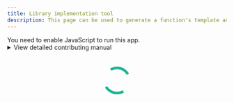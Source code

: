 ```yaml
---
title: Library implementation tool
description: This page can be used to generate a function's template and (in the future) a VelesDocs entry. Fill out the necessary details to implement your questionnaire. If you want, you can also specify the items themselves here.
---
```


<style>
    #tryAgainButton {
      background-color: #CC0000;
    }

    #tryAgainButton:hover {
      background-color: #b30000;
    }

    .lds-dual-ring {
      /* change color here */
      color: #19B394 !important;
    }

    .lds-dual-ring,
    .lds-dual-ring:after {
      box-sizing: border-box;
    }

    .lds-dual-ring {
      display: inline-block;
      width: 80px;
      height: 80px;
    }

    .lds-dual-ring:after {
      content: " ";
      display: block;
      width: 64px;
      height: 64px;
      margin: 8px;
      border-radius: 50%;
      border: 6.4px solid currentColor;
      border-color: currentColor transparent currentColor transparent;
      animation: lds-dual-ring 1.2s linear infinite;
    }

    @keyframes lds-dual-ring {
      0% {
        transform: rotate(0deg);
      }

      100% {
        transform: rotate(360deg);
      }
    }
  </style>

<noscript>You need to enable JavaScript to run this app.</noscript>

<script>
function downloadPython() {
            const blob = new Blob([window.pythonCode], { type: 'text/plain' });
            const a = Object.assign(document.createElement('a'), { href: URL.createObjectURL(blob), download: `${window.abbreviation}.py` });
            a.click();
        }
function downloadQuarto() {
            const blob = new Blob([window.quartoCode], { type: 'text/plain' });
            const a = Object.assign(document.createElement('a'), { href: URL.createObjectURL(blob), download: `${window.abbreviation}.qmd` });
            a.click();
        }
</script>

<details>
<summary>View detailed contributing manual</summary>
Thank you for wanting to contribute to the VelesLibrary! Here you'll find a detailed, illustrated instruction on how to implement your questionnaires. In most cases, <b>you don't even need to know how to code</b>! Here we assume that you don't know anything about Git and GitHub. To even begin the implementation process, you need to create a [GitHub account](https://github.com/) and download and install [GitHub Desktop](https://github.com/apps/desktop) (unless you want to use Git directly).

To add some code to the VelesLibrary, you need to create your own copy of the library (so called *fork*), make and confirm some changes (*commit*), send them to GitHub (*push*) and open a request to add them to the main library (open a *Pull Request* (PR)). Here we will discuss this process in detail.

1. The library consists of two code repositories -- the code itself (VelesLibrary) and the documentation on this website (VelesDocs). The first thing we will do is to fork both repositories. Go to the [VelesLibrary GitHub page](https://github.com/jakub-jedrusiak/VelesLibrary) and click the Fork button (see the figure). Then accept it as is. After you fork VelesLibrary, do the same with [VelesDocs](https://github.com/jakub-jedrusiak/VelesDocs).
  ![The Fork button](figs/libtool/fork.png)
2. Then we need to download (or *clone*) both our new forks. Open the GitHub Desktop app, login, go to File → Clone repository…, search for VelesLibrary, confirm and select a folder you want do save the library in. Do the same with VelesDocs.
  ![Cloning the repository](figs/libtool/clone.png)
3. Now you can create your code. Fill out the form on this page with all the necessary informations and click Generate. Mind the citations! You must use [ZBib](https://zbib.org/) to create your citations. When you do that, be sure to set APA 7 citation style and actually copy the HTML. See the figure.
  ![HTML in ZBib](figs/libtool/zbib.png)
4. When you generate the files, be sure to unfold appropriate sections and check if everything looks OK in the documentation. Especially look at the reliability coefficients.
5. Now you can download the files. The first file (with the .py extension) is the code itself. It needs to go to the VelesLibrary folder. See the text to select an appropriate subfolder. It will most probably be the `veleslibrary/questionnaires` subfolder. If your test is in English, it will go to the folder directly. If it's in a different language, it will go so an appropriate subfolder. Just put your file there.
6. Now you need to edit the `__init__.py` file. Open it in any text editor and at the end of the file, add an appropriate import closure. Don't worry, the generated instructions will tell you how your closure should look like. Copy and paste the line to the file.
  ![Editing the `__init__.py`](figs/libtool/init.png)
7. Now download the documentation file (.qmd extension). Put it in your VelesDocs folder, in the library subfolder. Look for an appropriate language code.
8. Now we're ready to commit the changes in both repositories. Open the VelesLibrary repo in GitHub Desktop. On the left, you'll see both changed files. Mark them, add a commit message (e.g. "Add RSES in Polish") and commit the changes. Click the appropriate button to push the changes. See the figure. Do the same with VelesDocs.
  ![Commiting and pushing to GitHub](figs/libtool/commit.png)
9. Now we need to open Pull Requests on both repos. Start with VelesLibrary. There should be an appropriate button in GitHub Desktop, but you can also go to your fork's GitHub page and you will see a big, bright button urging you to open a Pull Request. Click it and fill out the form. Do the same with VelesDocs.
10. Done. A maintainer should review your changes, correct the mistakes (if any) and merge your Pull Request. After that, your contribution will serve any scientist who would want to use the questionnaire.
</details>

<div id="root">
<div style="text-align: center; padding-bottom: 2em; padding-top: 2em;">
<div class="lds-dual-ring"></div>
</div>
</div>
<div id="tryAgainDiv" style="text-align: center; padding-bottom: 2em; display: none;"><button id="tryAgainButton"
disabled class="sd-btn sd-btn--action">Try
again</button></div>

<script type="module" src="../libtool/main.js"></script>